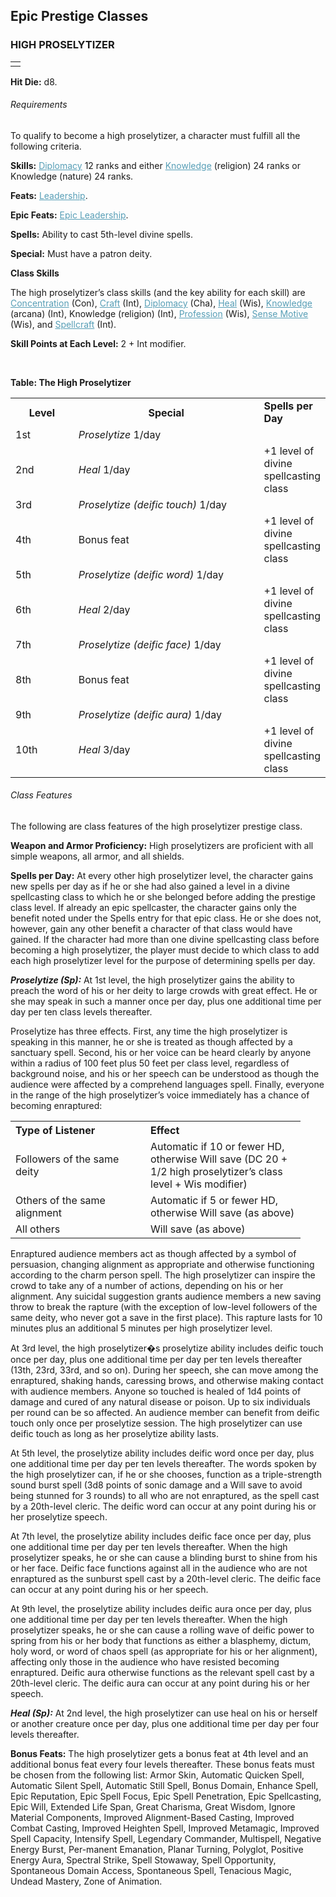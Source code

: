 
<a id="epic-prestige-classes"></a><h2>Epic Prestige Classes

</h2>
<a id="high-proselytizer"></a><h3>HIGH PROSELYTIZER</h3>
<table border="0" cellpadding="0" cellspacing="0" style="width: 100%">
<tbody>
<tr>
<td class="line"> </td>
</tr>
</tbody>
</table>
<span style="font-weight: bold;">Hit Die:</span> d8.
<a id="high-proselytizer-requirements"></a><h6>Requirements</h6>
To qualify to become a high proselytizer, a character must
fulfill all the following criteria.
<p><span style="font-weight: bold;">Skills:</span> <a
href="skillsAll.html#diplomacy" style="color: rgb(87, 158, 182);">Diplomacy</a>
12 ranks and either <a href="skillsAll.html#knowledge"
style="color: rgb(87, 158, 182);">Knowledge</a> (religion) 24 ranks or
Knowledge (nature) 24 ranks.</p>
<p><span style="font-weight: bold;">Feats:</span> <a
href="featsAll.html#leadership" style="color: rgb(87, 158, 182);">Leadership</a>.
</p>
<p><span style="font-weight: bold;">Epic Feats:</span> <a
href="epicFeats.html#epic-leadership" style="color: rgb(87, 158, 182);">Epic
Leadership</a>. </p>
<p><span style="font-weight: bold;">Spells:</span> Ability to
cast 5th-level divine spells. </p>
<p><span style="font-weight: bold;">Special:</span> Must have a
patron deity. </p>
<p style="font-weight: bold;">Class Skills</p>
<p>The high proselytizer&#8217;s class skills (and the key ability for
each skill) are <a href="skillsAll.html#concentration"
style="color: rgb(87, 158, 182);">Concentration</a> (Con), <a
href="skillsAll.html#craft" style="color: rgb(87, 158, 182);">Craft</a>
(Int), <a href="skillsAll.html#diplomacy"
style="color: rgb(87, 158, 182);">Diplomacy</a> (Cha), <a
href="skillsAll.html#heal" style="color: rgb(87, 158, 182);">Heal</a>
(Wis), <a href="skillsAll.html#knowledge"
style="color: rgb(87, 158, 182);">Knowledge</a> (arcana) (Int),
Knowledge (religion) (Int), <a href="skillsAll.html#profession"
style="color: rgb(87, 158, 182);">Profession</a> (Wis), <a
href="skillsAll.html#sense-motive" style="color: rgb(87, 158, 182);">Sense
Motive</a> (Wis), and <a href="skillsAll.html#spellcraft"
style="color: rgb(87, 158, 182);">Spellcraft</a> (Int). </p>
<p><span style="font-weight: bold;">Skill Points at Each Level:</span>
2 + Int modifier. </p>
&nbsp;

<a id="table-the-high-proselytizer"></a><span style="font-weight: bold;">Table: The High Proselytizer </span>
<table border="0" cellpadding="1" cellspacing="0">
<tbody>
<tr>
<th style="width: 100px">Level</th>
<th style="width: 350px;">Special

</th>
<td style="vertical-align: top;"><span
style="font-weight: bold;">Spells per Day</span>

</td>
</tr>
<tr class="odd-row">
<td>1st

</td>
<td rowspan="1" colspan="1" style="width: 350px;"><span
style="font-style: italic;">Proselytize</span> 1/day

</td>
<td style="vertical-align: top;">

</td>
</tr>
<tr>
<td>2nd

</td>
<td rowspan="1" colspan="1" style="width: 350px;"><span
style="font-style: italic;">Heal</span> 1/day</td>
<td style="vertical-align: top;">+1 level of divine
spellcasting class </td>
</tr>
<tr class="odd-row">
<td>3rd

</td>
<td rowspan="1" colspan="1" style="width: 350px;"><span
style="font-style: italic;">Proselytize (deific touch)</span> 1/day</td>
<td style="vertical-align: top;">

</td>
</tr>
<tr>
<td>4th

</td>
<td rowspan="1" colspan="1" style="width: 350px;">Bonus feat</td>
<td style="vertical-align: top;">+1 level of divine
spellcasting class</td>
</tr>
<tr class="odd-row">
<td>5th

</td>
<td rowspan="1" colspan="1" style="width: 350px;"><span
style="font-style: italic;">Proselytize (deific word)</span> 1/day</td>
<td style="vertical-align: top;">

</td>
</tr>
<tr>
<td>6th

</td>
<td rowspan="1" colspan="1" style="width: 350px;"><span
style="font-style: italic;">Heal</span> 2/day</td>
<td style="vertical-align: top;">+1 level of divine
spellcasting class</td>
</tr>
<tr class="odd-row">
<td>7th

</td>
<td rowspan="1" colspan="1" style="width: 350px;"><span
style="font-style: italic;">Proselytize (deific face)</span> 1/day</td>
<td style="vertical-align: top;">

</td>
</tr>
<tr>
<td>8th

</td>
<td rowspan="1" colspan="1" style="width: 350px;">Bonus feat</td>
<td style="vertical-align: top;">+1 level of divine
spellcasting class</td>
</tr>
<tr class="odd-row">
<td>9th

</td>
<td rowspan="1" colspan="1" style="width: 350px;"><span
style="font-style: italic;">Proselytize (deific aura)</span> 1/day</td>
<td style="vertical-align: top;">

</td>
</tr>
<tr>
<td class="last-row">10th

</td>
<td class="last-row" rowspan="1" colspan="1"
style="width: 350px;"><span style="font-style: italic;">Heal</span>
3/day</td>
<td style="vertical-align: top;">+1 level of divine
spellcasting class</td>
</tr>
</tbody>
</table>


<a id="high-proselytizer-class-features"></a><h6>Class Features</h6>
The following are class features of the high proselytizer prestige
class. 

<p><span style="font-weight: bold;">Weapon and Armor Proficiency:</span>
High proselytizers are proficient with all simple weapons, all armor,
and all shields. </p>
<p><span style="font-weight: bold;">Spells per Day:</span> At
every other high proselytizer level, the character gains new spells per
day as if he or she had also gained a level in a divine spellcasting
class to which he or she belonged before adding the prestige class
level. If already an epic spellcaster, the character gains only the
benefit noted under the Spells entry for that epic class. He or she
does not, however, gain any other benefit a character of that class
would have gained. If the character had more than one divine
spellcasting class before becoming a high proselytizer, the player must
decide to which class to add each high proselytizer level for the
purpose of determining spells per day. </p>
<a id="high-proselytizer-proselytize"></a><p><span style="font-weight: bold; font-style: italic;">Proselytize
(Sp):</span> At 1st level, the high proselytizer gains the ability to
preach the word of his or her deity to large crowds with great effect.
He or she may speak in such a manner once per day, plus one additional
time per day per ten class levels thereafter. </p>
<p>Proselytize has three effects. First, any time the high
proselytizer is speaking in this manner, he or she is treated as though
affected by a sanctuary spell. Second, his or her voice can be heard
clearly by anyone within a radius of 100 feet plus 50 feet per class
level, regardless of background noise, and his or her speech can be
understood as though the audience were affected by a comprehend
languages spell. Finally, everyone in the range of the high
proselytizer&#8217;s voice immediately has a chance of becoming enraptured:

</p>
<a id="table-proselytize-effect"></a><table style="width: 92%;" border="0" cellpadding="1"
cellspacing="0">
<tbody>
<tr>
<th style="text-align: left; width: 200px;">Type of Listener

</th>
<th style="text-align: left;">Effect

</th>
</tr>
<tr class="odd-row">
<td style="text-align: left; width: 200px;">Followers of
the same deity</td>
<td style="text-align: left;">Automatic if 10 or fewer HD,
otherwise Will save (DC 20 + 1/2 high proselytizer&#8217;s class level + Wis
modifier)</td>
</tr>
<tr>
<td style="text-align: left; width: 200px;">Others of the
same alignment</td>
<td style="text-align: left;">Automatic if 5 or fewer HD,
otherwise Will save (as above)</td>
</tr>
<tr class="odd-row">
<td style="text-align: left; width: 200px;">All others</td>
<td style="text-align: left;">Will save (as above)</td>
</tr>
</tbody>
</table>
<p> </p>
<p>Enraptured audience members act as though affected by a symbol
of persuasion, changing alignment as appropriate and otherwise
functioning according to the charm person spell. The high proselytizer
can inspire the crowd to take any of a number of actions, depending on
his or her alignment. Any suicidal suggestion grants audience members a
new saving throw to break the rapture (with the exception of low-level
followers of the same deity, who never got a save in the first place).
This rapture lasts for 10 minutes plus an additional 5 minutes per high
proselytizer level. </p>
<p>At 3rd level, the high proselytizer�s proselytize ability
includes deific touch once per day, plus one additional
time per day per ten levels thereafter (13th, 23rd, 33rd,
and so on). During her speech, she can move among the
enraptured, shaking hands, caressing brows, and otherwise making contact with audience members.
Anyone so touched is healed of 1d4 points of damage
and cured of any natural disease or poison. Up to six
individuals per round can be so affected. An audience
member can benefit from deific touch only once per
proselytize session. The high proselytizer can use deific
touch as long as her proselytize ability lasts.</p>
<p>At 5th level, the proselytize ability includes deific word
once per day, plus one additional time per day per ten levels
thereafter. The words spoken by the high proselytizer can, if he or she
chooses, function as a triple-strength sound burst spell (3d8 points of
sonic damage and a Will save to avoid being stunned for 3 rounds) to
all who are not enraptured, as the spell cast by a 20th-level cleric.
The deific word can occur at any point during his or her proselytize
speech. </p>
<p>At 7th level, the proselytize ability includes deific face
once per day, plus one additional time per day per ten levels
thereafter. When the high proselytizer speaks, he or she can cause a
blinding burst to shine from his or her face. Deific face functions
against all in the audience who are not enraptured as the sunburst
spell cast by a 20th-level cleric. The deific face can occur at any
point during his or her speech. </p>
<p>At 9th level, the proselytize ability includes deific aura
once per day, plus one additional time per day per ten levels
thereafter. When the high proselytizer speaks, he or she can cause a
rolling wave of deific power to spring from his or her body that
functions as either a blasphemy, dictum, holy word, or word of chaos
spell (as appropriate for his or her alignment), affecting only those
in the audience who have resisted becoming enraptured. Deific aura
otherwise functions as the relevant spell cast by a 20th-level cleric.
The deific aura can occur at any point during his or her speech. </p>
<p><span style="font-weight: bold; font-style: italic;">Heal (Sp):</span>
At 2nd level, the high proselytizer can use heal on his or herself or
another creature once per day, plus one additional time per day per
four levels thereafter. </p>
<p><span style="font-weight: bold;">Bonus Feats:</span> The high
proselytizer gets a bonus feat at 4th level and an additional bonus
feat every four levels thereafter. These bonus feats must be chosen
from the following list: Armor Skin, Automatic Quicken Spell, Automatic
Silent Spell, Automatic Still Spell, Bonus Domain, Enhance Spell, Epic
Reputation, Epic Spell Focus, Epic Spell Penetration, Epic
Spellcasting, Epic Will, Extended Life Span, Great Charisma, Great
Wisdom, Ignore Material Components, Improved Alignment-Based Casting,
Improved Combat Casting, Improved Heighten Spell, Improved Metamagic,
Improved Spell Capacity, Intensify Spell, Legendary Commander,
Multispell, Negative Energy Burst, Per-manent Emanation, Planar
Turning, Polyglot, Positive Energy Aura, Spectral Strike, Spell
Stowaway, Spell Opportunity, Spontaneous Domain Access, Spontaneous
Spell, Tenacious Magic, Undead Mastery, Zone of Animation.</p>







